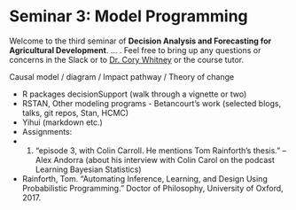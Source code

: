 # Seminar 3: Model Programming

Welcome to the third seminar of **Decision Analysis and Forecasting for Agricultural Development**. ... . Feel free to bring up any questions or concerns in the Slack or to [Dr. Cory Whitney](mailto:cory.whitney@uni-bonn.de?subject=[Seminar_4]%20Decision%20Analysis%20Lecture) or the course tutor.

Causal model / diagram / Impact pathway / Theory of change

-	R packages decisionSupport (walk through a vignette or two)
-	RSTAN, Other modeling programs - Betancourt’s work (selected blogs, talks, git repos, Stan, HCMC)
-	Yihui (markdown etc.)
-	Assignments: 
-	1. “episode 3, with Colin Carroll. He mentions Tom Rainforth's thesis.”  – Alex Andorra (about his interview with Colin Carol on the podcast Learning Bayesian Statistics)
-	Rainforth, Tom. “Automating Inference, Learning, and Design Using Probabilistic Programming.” Doctor of Philosophy, University of Oxford, 2017.
